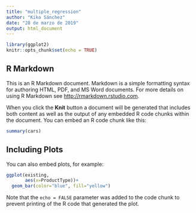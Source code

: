 ```yaml
---
title: "multiple_regression"
author: "Kiko Sánchez"
date: "28 de marzo de 2019"
output: html_document
---
```


```r
library(ggplot2)
knitr::opts_chunk$set(echo = TRUE)
```

## R Markdown

This is an R Markdown document. Markdown is a simple formatting syntax for authoring HTML, PDF, and MS Word documents. For more details on using R Markdown see <http://rmarkdown.rstudio.com>.

When you click the **Knit** button a document will be generated that includes both content as well as the output of any embedded R code chunks within the document. You can embed an R code chunk like this:

```r
summary(cars)
```

## Including Plots

You can also embed plots, for example:

```r
ggplot(existing,
       aes(x=ProductType))+
  geom_bar(color="blue", fill="yellow")
```

Note that the `echo = FALSE` parameter was added to the code chunk to prevent printing of the R code that generated the plot.
